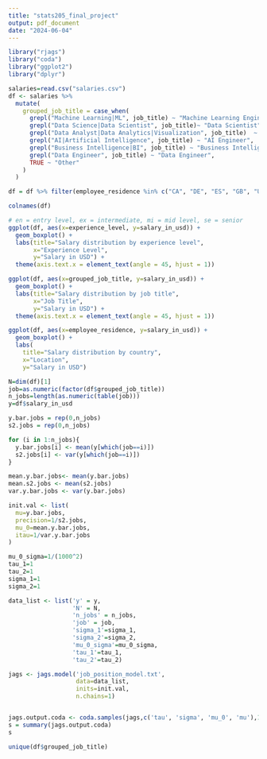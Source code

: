```yaml
---
title: "stats205_final_project"
output: pdf_document
date: "2024-06-04"
---
```


```r
library("rjags")
library("coda")
library("ggplot2")
library("dplyr")
```



```r
salaries=read.csv("salaries.csv")
df <- salaries %>%
  mutate(
    grouped_job_title = case_when(
      grepl("Machine Learning|ML", job_title) ~ "Machine Learning Engineer",
      grepl("Data Science|Data Scientist", job_title)~ "Data Scientist",
      grepl("Data Analyst|Data Analytics|Visualization", job_title)  ~ "Data Analyst",
      grepl("AI|Artificial Intelligence", job_title) ~ "AI Engineer",
      grepl("Business Intelligence|BI", job_title) ~ "Business Intelligence",
      grepl("Data Engineer", job_title) ~ "Data Engineer",
      TRUE ~ "Other"
    )
  )

df = df %>% filter(employee_residence %in% c("CA", "DE", "ES", "GB", "US"))
```

```r
colnames(df)
```

```r
# en = entry level, ex = intermediate, mi = mid level, se = senior
ggplot(df, aes(x=experience_level, y=salary_in_usd)) +
  geom_boxplot() +
  labs(title="Salary distribution by experience level",
       x="Experience Level",
       y="Salary in USD") +
  theme(axis.text.x = element_text(angle = 45, hjust = 1))
```


```r
ggplot(df, aes(x=grouped_job_title, y=salary_in_usd)) +
  geom_boxplot() +
  labs(title="Salary distribution by job title",
       x="Job Title",
       y="Salary in USD") +
  theme(axis.text.x = element_text(angle = 45, hjust = 1))
```

```r
ggplot(df, aes(x=employee_residence, y=salary_in_usd)) +
  geom_boxplot() +
  labs(
    title="Salary distribution by country",
    x="Location",
    y="Salary in USD")
```


```r
N=dim(df)[1]
job=as.numeric(factor(df$grouped_job_title))
n_jobs=length(as.numeric(table(job)))
y=df$salary_in_usd
```

```r
y.bar.jobs = rep(0,n_jobs)
s2.jobs = rep(0,n_jobs)

for (i in 1:n_jobs){
  y.bar.jobs[i] <- mean(y[which(job==i)])
  s2.jobs[i] <- var(y[which(job==i)])
}

mean.y.bar.jobs<- mean(y.bar.jobs)
mean.s2.jobs <- mean(s2.jobs)
var.y.bar.jobs <- var(y.bar.jobs)

init.val <- list(
  mu=y.bar.jobs,
  precision=1/s2.jobs,
  mu_0=mean.y.bar.jobs,
  itau=1/var.y.bar.jobs
)

mu_0_sigma=1/(1000^2)
tau_1=1
tau_2=1
sigma_1=1
sigma_2=1

data_list <- list('y' = y,
                  'N' = N,
                  'n_jobs' = n_jobs,
                  'job' = job,
                  'sigma_1'=sigma_1,
                  'sigma_2'=sigma_2,
                  'mu_0_sigma'=mu_0_sigma,
                  'tau_1'=tau_1,
                  'tau_2'=tau_2)
```

```r
jags <- jags.model('job_position_model.txt',
                   data=data_list,
                   inits=init.val,
                   n.chains=1)


jags.output.coda <- coda.samples(jags,c('tau', 'sigma', 'mu_0', 'mu'),10000)
s = summary(jags.output.coda)
s
```

```r
unique(df$grouped_job_title)
```

